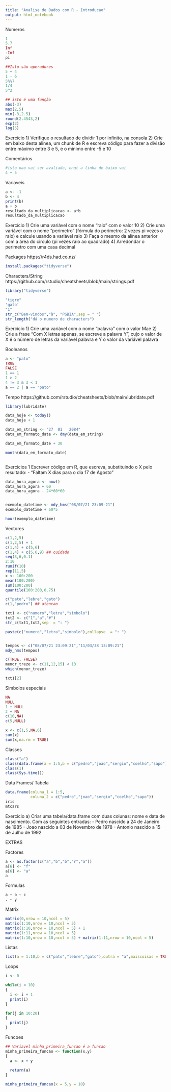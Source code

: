 ```yaml
---
title: "Analise de Dados com R - Introducao"
output: html_notebook
---
```


Numeros
```r
1
5.7
Inf
-Inf
pi
```


```r

##Isto são operadores
5 + 4
1 - 6
5%%7
1/4
5^2
```



```r

## isto é uma função
abs(-3)
max(2,5)
min(-3,2.5)
round(2.4543,2)
exp(2)
log(5)
```


Exercício
1) Verifique o resultado de dividir 1 por infinito, na consola
2) Crie em baixo desta alinea, um chunk de R e escreva código para fazer a divisão entre máximo entre 3 e 5, e o minimo entre -5 e 10 


Comentários
```r
#isto nao vai ser avaliado, enqt a linha de baixo vai
4 + 5 
```

Variaveis
```r
a <- -1
b <- 4
print(b)
a + b
resultado_da_multiplicacao <- a*b
resultado_da_multiplicacao
```

Exercício
1) Crie uma variável com o nome "raio" com o valor 10
2) Crie uma variável com o nome "perimetro" (fórmula do perimetro: 2 vezes pi vezes o raio) e calcule usando a variável raio
3) Faça o mesmo da alínea anterior com a área do circulo (pi vezes raio ao quadrado)
4) Arredondar o perimetro com uma casa decimal

Packages
https://r4ds.had.co.nz/
```r
install.packages("tidyverse")
```


Characters/String
https://github.com/rstudio/cheatsheets/blob/main/strings.pdf

```r
library("tidyverse")
```


```r
"tigre"
'gato'
"1"
str_c("Bem-vindos","à", "PGBIA",sep = " ")
str_length("dá o numero de characters")
```

Exercício 
1) Crie uma variável com o nome "palavra" com o valor Mae
2) Crie a frase "Com X letras apenas, se escreve a palavra Y", cujo o valor de X é o número de letras da variável palavra e Y o valor da variável palavra



Booleanos
```r
a <- "pato"
TRUE
FALSE
1 == 1
1 > 2
4 != 3 & 3 < 1
a == 2 | a == "pato"
```




Tempo
https://github.com/rstudio/cheatsheets/blob/main/lubridate.pdf
```r
library(lubridate)
```




```r
data_hoje <- today()
data_hoje + 1

data_em_string <- "27  01   2084"
data_em_formato_date <- dmy(data_em_string)

data_em_formato_date + 30

month(data_em_formato_date)



```

Exercicios 1
 Escrever código em R, que escreva, substituindo o X pelo resultado:
- "Faltam X dias para o dia 17 de Agosto"

```r
data_hora_agora <- now()
data_hora_agora + 60
data_hora_agora - 24*60*60


exemplo_datetime <- mdy_hms("08/07/21 23:09-21")
exemplo_datetime + 60*5

hour(exemplo_datetime)


```




Vectores
```r
c(1,2,5)
c(1,2,5) + 1
c(1,4) + c(5,6)
c(1,4) + c(5,6,9) ## cuidado
seq(3,6,0.1)
2:10
runif(10)
rep(11,5)
x <- 100:200
mean(100:200)
sum(100:200)
quantile(100:200,0.75)

c("pato","lebre","gato")
c(1,"pedro") ## atencao

txt1 <- c("numero","letra","simbolo") 
txt2 <- c("1","a","#") 
str_c(txt1,txt2,sep  = ": ")

paste(c("numero","letra","simbolo"),collapse  = ": ")


tempos <- c("08/07/21 23:09:21","11/03/38 13:09:21")
mdy_hms(tempos)

c(TRUE, FALSE)
menor_treze <- c(11,12,15) < 13
which(menor_treze)

txt1[2]

```


Simbolos especiais
```r
NA 
NULL
1 + NULL
2 + NA
c(10,NA)
c(5,NULL)

x <- c(1,5,NA,6) 
sum(x)
sum(x,na.rm = TRUE)
```


Classes
```r
class("a")
class(data.frame(a = 1:5,b = c("pedro","joao","sergio","coelho","sapo")))
class(1)
class(Sys.time())
```

Data Frames/ Tabela
```r
data.frame(coluna_1 = 1:5,
           coluna_2 = c("pedro","joao","sergio","coelho","sapo"))
iris
mtcars
```

Exercicio 
a) Criar uma tabela/data.frame com duas colunas: nome e data de nascimento. Com as seguintes entradas:
- Pedro nascido a 24 de Janeiro de 1985 
- Joao nascido a 03 de Novembro de 1978
- Antonio nascido a 15 de Julho de 1992



EXTRAS

Factores
```r
a <- as.factor(c("a","b","b","r","a"))
a[6] <- "f"
a[6] <- "a"
a
```

Formulas
```r
a + b ~ c
. ~ y
```

Matrix
```r
matrix(0,nrow = 10,ncol = 5)
matrix(1:10,nrow = 10,ncol = 5)
matrix(1:10,nrow = 10,ncol = 5) + 1
matrix(1:11,nrow = 10,ncol = 5)
matrix(1:10,nrow = 10,ncol = 5) + matrix(1:11,nrow = 10,ncol = 5)
```

Listas
```r
list(a = 1:10,b = c("pato","lebre","gato"),outra = "a",maiscoisas = TRUE)
```



Loops
```r
i <- 0

while(i < 10)
{
  i <- i + 1
  print(i)
}

for(j in 10:20)
{
  print(j)
}

```


Funcoes
```r

## Variavel minha_primeira_funcao é a funcao
minha_primeira_funcao <- function(x,y)
{
  a <- x + y  
  
  return(a)
}

minha_primeira_funcao(x = 5,y = 10)



```
